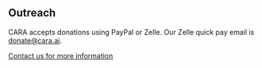 ## Outreach

CARA accepts donations using PayPal or Zelle. Our Zelle quick pay email is donate@cara.ai.

<Paypal></Paypal>

[Contact us for more information](mailto:jingminliu@cara.ai)